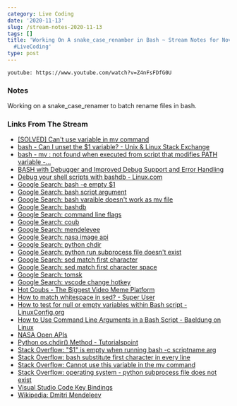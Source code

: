 ```yaml
---
category: Live Coding
date: '2020-11-13'
slug: /stream-notes-2020-11-13
tags: []
title: 'Working On A snake_case_renamber in Bash ~ Stream Notes for November 13, 2020
  #LiveCoding'
type: post
---
```



`youtube: https://www.youtube.com/watch?v=Z4nFsFDfG0U`


### Notes

Working on a snake_case_renamer to batch rename files in bash.

### Links From The Stream




- [[SOLVED] Can't use variable in mv command](https://www.linuxquestions.org/questions/linux-general-1/can%27t-use-variable-in-mv-command-811009/)
- [bash - Can I unset the $1 variable? - Unix & Linux Stack Exchange](https://unix.stackexchange.com/questions/365710/can-i-unset-the-1-variable)
- [bash - mv : not found when executed from script that modifies PATH variable -...](https://unix.stackexchange.com/questions/360972/mv-not-found-when-executed-from-script-that-modifies-path-variable)
- [BASH with Debugger and Improved Debug Support and Error Handling](http://bashdb.sourceforge.net/)
- [Debug your shell scripts with bashdb - Linux.com](https://www.linux.com/news/debug-your-shell-scripts-bashdb/)
- [Google Search: bash -e empty $1](https://www.google.com/search?newwindow=1&client=safari&rls=en&ei=UFSvX5HtBqLz5gLl9qLwAw&q=bash+-e+empty+%241&oq=bash+-e+empty+%241&gs_lcp=CgZwc3ktYWIQAzoECAAQR1DJDFisEGDUEWgAcAJ4AIABXIgBqQGSAQEymAEAoAEBqgEHZ3dzLXdpesgBCMABAQ&sclient=psy-ab&ved=0ahUKEwiR1Y2CkYHtAhWiuVkKHWW7CD4Q4dUDCAw&uact=5)
- [Google Search: bash script argument](https://www.google.com/search?client=safari&rls=en&q=bash+script+argument&ie=UTF-8&oe=UTF-8)
- [Google Search: bash varaible doesn't work as mv file](https://www.google.com/search?client=safari&rls=en&q=bash+varaible+doesn%27t+work+as+mv+file&ie=UTF-8&oe=UTF-8)
- [Google Search: bashdb](https://www.google.com/search?client=safari&rls=en&q=bashdb&ie=UTF-8&oe=UTF-8)
- [Google Search: command line flags](https://www.google.com/search?client=safari&rls=en&q=command+line+flags&ie=UTF-8&oe=UTF-8)
- [Google Search: coub](https://www.google.com/search?client=safari&rls=en&q=coub&ie=UTF-8&oe=UTF-8)
- [Google Search: mendelevee](https://www.google.com/search?client=safari&rls=en&q=mendelevee&ie=UTF-8&oe=UTF-8)
- [Google Search: nasa image api](https://www.google.com/search?client=safari&rls=en&q=nasa+image+api&ie=UTF-8&oe=UTF-8)
- [Google Search: python chdir](https://www.google.com/search?client=safari&rls=en&q=python+chdir&ie=UTF-8&oe=UTF-8)
- [Google Search: python run subprocess file doesn't exist](https://www.google.com/search?client=safari&rls=en&q=python+run+subprocess+file+doesn%27t+exist&ie=UTF-8&oe=UTF-8)
- [Google Search: sed match first character](https://www.google.com/search?client=safari&rls=en&q=sed+match+first+character&ie=UTF-8&oe=UTF-8)
- [Google Search: sed match first character space](https://www.google.com/search?client=safari&rls=en&q=sed+match+first+character+space&ie=UTF-8&oe=UTF-8)
- [Google Search: tomsk](https://www.google.com/search?client=safari&rls=en&q=tomsk&ie=UTF-8&oe=UTF-8)
- [Google Search: vscode change hotkey](https://www.google.com/search?client=safari&rls=en&q=vscode+change+hotkey&ie=UTF-8&oe=UTF-8)
- [Hot Coubs - The Biggest Video Meme Platform](https://coub.com/)
- [How to match whitespace in sed? - Super User](https://superuser.com/questions/112834/how-to-match-whitespace-in-sed)
- [How to test for null or empty variables within Bash script - LinuxConfig.org](https://linuxconfig.org/how-to-test-for-null-or-empty-variables-within-bash-script)
- [How to Use Command Line Arguments in a Bash Script - Baeldung on Linux](https://www.baeldung.com/linux/use-command-line-arguments-in-bash-script)
- [NASA Open APIs](https://api.nasa.gov/)
- [Python os.chdir() Method - Tutorialspoint](https://www.tutorialspoint.com/python/os_chdir.htm)
- [Stack Overflow: "$1" is empty when running bash -c scriptname arg](https://stackoverflow.com/questions/48351074/1-is-empty-when-running-bash-c-scriptname-arg)
- [Stack Overflow: bash substitute first character in every line](https://stackoverflow.com/questions/10140213/bash-substitute-first-character-in-every-line)
- [Stack Overflow: Cannot use this variable in the mv command](https://stackoverflow.com/questions/54136639/cannot-use-this-variable-in-the-mv-command)
- [Stack Overflow: operating system - python subprocess file does not exist](https://stackoverflow.com/questions/13169302/python-subprocess-file-does-not-exist)
- [Visual Studio Code Key Bindings](https://code.visualstudio.com/docs/getstarted/keybindings)
- [Wikipedia: Dmitri Mendeleev](https://en.wikipedia.org/wiki/Dmitri_Mendeleev)